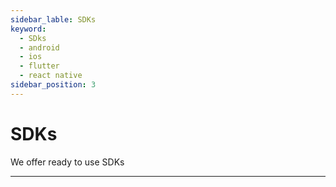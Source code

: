 ```yaml
---
sidebar_lable: SDKs
keyword:
  - SDks
  - android
  - ios
  - flutter
  - react native
sidebar_position: 3
---
```


# SDKs

We offer ready to use SDKs

---


<main>
	<BoxItem
		title="IOS"
		src={Ios}
		link="https://github.com/Dinero-Pay-PG/dineropay-ios-sdk"
	/>
	<BoxItem
		title="Android"
		src={Android}
		link="https://github.com/Dinero-Pay-PG/dineropay-android-sdk"
	/>
</main>
